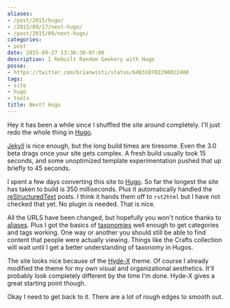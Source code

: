 ```yaml
---
aliases:
- /post/2015/hugo/
- /2015/09/27/next-hugo/
- /post/2015/09/next-hugo/
categories:
- post
date: 2015-09-27 13:36:30-07:00
description: I Rebuilt Random Geekery with Hugo
posse:
- https://twitter.com/brianwisti/status/648310702290022400
tags:
- site
- hugo
- tools
title: Next? Hugo
---
```


Hey it has been a while since I shuffled the site around completely. I'll
just redo the whole thing in [Hugo][].

[Hugo]: http://gohugo.io/

[Jekyll][] is nice enough, but the long build times are tiresome. Even the 3.0
beta drags once your site gets complex. A fresh build usually took 15 seconds,
and some unoptimized template experimentation pushed that up briefly to 45 seconds.

I spent a few days converting this site to [Hugo][]. So far the longest the site has taken to build is
350 milliseconds. Plus it automatically handled the [reStructuredText][] posts. I think it hands
them off to `rst2html` but I have not checked that yet. No plugin is needed. That is nice.

All the URLS have been changed, but hopefully you won't notice thanks to [aliases][].
Plus I got the basics of [taxonomies][] well enough to get categories and tags working.
One way or another you should still be able to find content that people were actually
viewing. Things like the Crafts collection will wait until I get a better understanding
of taxonomy in Hugos.

The site looks nice because of the [Hyde-X][] theme. Of course I already modified
the theme for my own visual and organizational aesthetics. It'll probably look completely different by the time I'm done.
Hyde-X gives a great starting point though.

Okay I need to get back to it. There are a lot of rough edges to smooth out.

[Jekyll]: http://jekyllrb.com
[reStructuredText]: http://docutils.sourceforge.net/rst.html
[aliases]: http://gohugo.io/extras/aliases/
[taxonomies]: http://gohugo.io/taxonomies/overview/
[Hyde-X]: https://github.com/zyro/hyde-x
